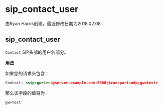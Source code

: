 # sip_contact_user

由Ryan Harris创建，最近修改日期为2018.02.08

## sip_contact_user

`Contact` SIP头部的用户名部分。

**用法**

如果您的请求头包含：

```xml
Contact: <sip:gw+test@server.example.com:5060;transport=udp;gw=test>
```

那么该字段的值将为：

```xml
gw+test
```